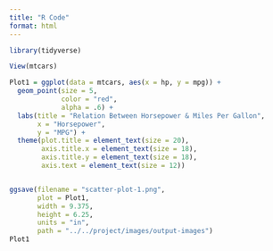 ```yaml
---
title: "R Code"
format: html
---
```


```r
library(tidyverse)
```

```r
View(mtcars)
```


```r
Plot1 = ggplot(data = mtcars, aes(x = hp, y = mpg)) +
  geom_point(size = 5,
             color = "red",
             alpha = .6) +
  labs(title = "Relation Between Horsepower & Miles Per Gallon",
       x = "Horsepower",
       y = "MPG") +
  theme(plot.title = element_text(size = 20),
        axis.title.x = element_text(size = 18),
        axis.title.y = element_text(size = 18),
        axis.text = element_text(size = 12))


ggsave(filename = "scatter-plot-1.png", 
       plot = Plot1, 
       width = 9.375,
       height = 6.25, 
       units = "in",
       path = "../../project/images/output-images")
Plot1
```


